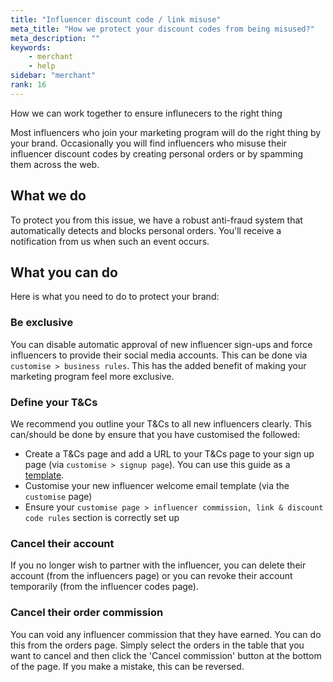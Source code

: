 ```yaml
---
title: "Influencer discount code / link misuse"
meta_title: "How we protect your discount codes from being misused?"
meta_description: ""
keywords:
    - merchant
    - help
sidebar: "merchant"
rank: 16
---
```

How we can work together to ensure influnecers to the right thing

Most influencers who join your marketing program will do the right thing by your brand. Occasionally you will find influencers who misuse their influencer discount codes by creating personal orders or by spamming them across the web.

## What we do

To protect you from this issue, we have a robust anti-fraud system that automatically detects and blocks personal orders. You'll receive a notification from us when such an event occurs.

## What you can do 

Here is what you need to do to protect your brand:

### Be exclusive

You can disable automatic approval of new influencer sign-ups and force influencers to provide their social media accounts. This can be done via `customise > business rules`. This has the added benefit of making your marketing program feel more exclusive.

### Define your T&Cs

We recommend you outline your T&Cs to all new influencers clearly. This can/should be done by ensure that you have customised the followed:

- Create a T&Cs page and add a URL to your T&Cs page to your sign up page (via `customise > signup page`). You can use this guide as a [template](/merchant/adding-a-page-to-your-store).
- Customise your new influencer welcome email template (via the `customise` page)
- Ensure your `customise page > influencer commission, link & discount code rules` section is correctly set up

### Cancel their account

If you no longer wish to partner with the influencer, you can delete their account (from the influencers page) or you can revoke their account temporarily (from the influencer codes page).

### Cancel their order commission

You can void any influencer commission that they have earned. You can do this from the orders page. Simply select the orders in the table that you want to cancel and then click the 'Cancel commission' button at the bottom of the page. If you make a mistake, this can be reversed.